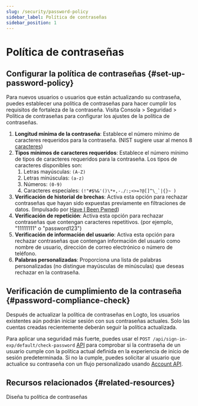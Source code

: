 ```yaml
---
slug: /security/password-policy
sidebar_label: Política de contraseñas
sidebar_position: 1
---
```


# Política de contraseñas

## Configurar la política de contraseñas \{#set-up-password-policy}

Para nuevos usuarios o usuarios que están actualizando su contraseña, puedes establecer una política de contraseñas para hacer cumplir los requisitos de fortaleza de la contraseña. Visita <CloudLink to="/security/password-policy"> Consola > Seguridad > Política de contraseñas</CloudLink> para configurar los ajustes de la política de contraseñas.

1. **Longitud mínima de la contraseña**: Establece el número mínimo de caracteres requeridos para la contraseña. (NIST sugiere usar al menos 8 [caracteres](https://pages.nist.gov/800-63-3/sp800-63b.html#sec5))
2. **Tipos mínimos de caracteres requeridos**: Establece el número mínimo de tipos de caracteres requeridos para la contraseña. Los tipos de caracteres disponibles son:
   1. Letras mayúsculas: `(A-Z)`
   2. Letras minúsculas: `(a-z)`
   3. Números: `(0-9)`
   4. Caracteres especiales: ``(!"#$%&'()\*+,-./:;<>=?@[]^\_`|{}~ )``
3. **Verificación de historial de brechas**: Activa esta opción para rechazar contraseñas que hayan sido expuestas previamente en filtraciones de datos. (Impulsado por [Have I Been Pwned](https://haveibeenpwned.com/Passwords))
4. **Verificación de repetición**: Activa esta opción para rechazar contraseñas que contengan caracteres repetitivos. (por ejemplo, "11111111" o "password123")
5. **Verificación de información del usuario**: Activa esta opción para rechazar contraseñas que contengan información del usuario como nombre de usuario, dirección de correo electrónico o número de teléfono.
6. **Palabras personalizadas**: Proporciona una lista de palabras personalizadas (no distingue mayúsculas de minúsculas) que deseas rechazar en la contraseña.

## Verificación de cumplimiento de la contraseña \{#password-compliance-check}

Después de actualizar la política de contraseñas en Logto, los usuarios existentes aún podrán iniciar sesión con sus contraseñas actuales. Solo las cuentas creadas recientemente deberán seguir la política actualizada.

Para aplicar una seguridad más fuerte, puedes usar el `POST /api/sign-in-exp/default/check-password` [API](https://openapi.logto.io/operation/operation-checkpasswordwithdefaultsigninexperience) para comprobar si la contraseña de un usuario cumple con la política actual definida en la experiencia de inicio de sesión predeterminada. Si no la cumple, puedes solicitar al usuario que actualice su contraseña con un flujo personalizado usando [Account API](/end-user-flows/account-settings/by-management-api#user-password-management).

## Recursos relacionados \{#related-resources}

<Url href="https://blog.logto.io/design-your-password-policy">
  Diseña tu política de contraseñas
</Url>
